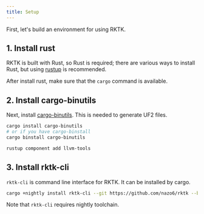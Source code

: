 ```yaml
---
title: Setup
---
```


First, let's build an environment for using RKTK.

## 1. Install rust

RKTK is built with Rust, so Rust is required; there are various ways to install
Rust, but using [rustup](https://rustup.rs/) is recommended.

After install rust, make sure that the `cargo` command is available.

## 2. Install cargo-binutils

Next, install [cargo-binutils](https://github.com/rust-embedded/cargo-binutils).
This is needed to generate UF2 files.

```sh
cargo install cargo-binutils
# or if you have cargo-binstall
cargo binstall cargo-binutils

rustup component add llvm-tools
```

## 3. Install rktk-cli

`rktk-cli` is command line interface for RKTK. It can be installed by cargo.

```sh
cargo +nightly install rktk-cli --git https://github.com/nazo6/rktk --bin rktk-cli
```

Note that `rktk-cli` requires nightly toolchain.
